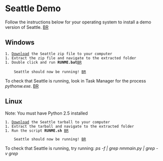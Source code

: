 = Seattle Demo =
Follow the instructions below for your operating system to install a demo version of Seattle.
[[BR]]

== Windows ==
 1. [http://seattle.cs.washington.edu/dist/seattle_win.zip Download] the Seattle zip file to your computer
 1. Extract the zip file and navigate to the extracted folder
 1. Double click and run '''RUNME.bat'''[[BR]]
 
     Seattle should now be running! [[BR]]
To check that Seattle is running, look in Task Manager for the process ''pythonw.exe''.
[[BR]]

== Linux ==
Note: You must have Python 2.5 installed
 1. [http://seattle.cs.washington.edu/dist/seattle_linux.tgz Download] the Seattle tarball to your computer
 1. Extract the tarball and navigate to the extracted folder
 1. Run the script '''RUNME.sh''' [[BR]]

     Seattle should now be running! [[BR]]

To check that Seattle is running, try running: ''ps -f | grep nmmain.py | grep -v grep''